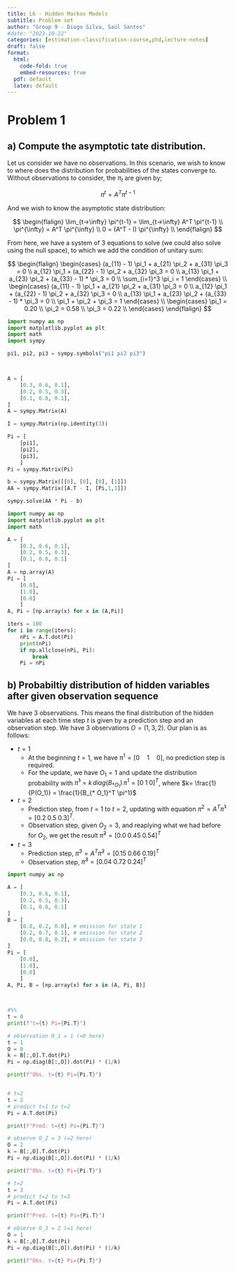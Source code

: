 ```yaml
---
title: L6 - Hidden Markov Models
subtitle: Problem set
author: "Group 9 - Diogo Silva, Saúl Santos"
#date: "2023-10-22"
categories: [estimation-classification-course,phd,lecture-notes]
draft: false
format:
  html:
    code-fold: true
    embed-resources: true
  pdf: default
  latex: default
---
```



# Problem 1
## a) Compute the asymptotic tate distribution.

Let us consider we have no observations. In this scenario, we wish to know to where does the distribution for probabilities of the states converge to. Without observations to consider, the $\pi_t$ are given by;

$$
\pi^t = A^T \pi^{t-1}
$$

And we wish to know the asymptotic state distribution:

$$
\begin{flalign}
    \lim_{t->\infty} \pi^{t-1} = \lim_{t->\infty} A^T \pi^{t-1} \\
    \pi^{\infty} = A^T \pi^{\infty} \\
    0 = (A^T - I) \pi^{\infty} \\
\end{flalign}
$$

From here, we have a system of 3 equations to solve (we could also solve using the null space), to which we add the condition of unitary sum:

$$
\begin{flalign}
\begin{cases}
(a_{11} - 1) \pi_1 + a_{21} \pi_2 + a_{31} \pi_3 = 0 \\
a_{12} \pi_1 + (a_{22} - 1) \pi_2 + a_{32} \pi_3 = 0 \\
a_{13} \pi_1 + a_{23} \pi_2 + (a_{33} - 1) * \pi_3 = 0 \\
\sum_{i=1}^3 \pi_i = 1
\end{cases} \\
\begin{cases}
(a_{11} - 1) \pi_1 + a_{21} \pi_2 + a_{31} \pi_3 = 0 \\
a_{12} \pi_1 + (a_{22} - 1) \pi_2 + a_{32} \pi_3 = 0 \\
a_{13} \pi_1 + a_{23} \pi_2 + (a_{33} - 1) * \pi_3 = 0 \\
\pi_1 + \pi_2 + \pi_3 = 1
\end{cases} \\
\begin{cases}
\pi_1 = 0.20 \\
\pi_2 = 0.58 \\
\pi_3 = 0.22 \\
\end{cases}
\end{flalign}
$$



```python
import numpy as np
import matplotlib.pyplot as plt
import math
import sympy

pi1, pi2, pi3 = sympy.symbols("pi1 pi2 pi3")



A = [
    [0.3, 0.6, 0.1],
    [0.2, 0.5, 0.3],
    [0.1, 0.8, 0.1],
]
A = sympy.Matrix(A)

I = sympy.Matrix(np.identity(3))

Pi = [
    [pi1],
    [pi2],
    [pi3],
    ]
Pi = sympy.Matrix(Pi)

b = sympy.Matrix([[0], [0], [0], [1]])
AA = sympy.Matrix([A.T - I, [Pi,1,1]])

sympy.solve(AA * Pi - b)

```

```python
import numpy as np
import matplotlib.pyplot as plt
import math

A = [
    [0.3, 0.6, 0.1],
    [0.2, 0.5, 0.3],
    [0.1, 0.8, 0.1]
]
A = np.array(A)
Pi = [
    [0.0],
    [1.0],
    [0.0]
    ]
A, Pi = [np.array(x) for x in (A,Pi)]

iters = 100
for i in range(iters):
    nPi = A.T.dot(Pi)
    print(nPi)
    if np.allclose(nPi, Pi):
        break
    Pi = nPi

```


## b) Probabiltiy distribution of hidden variables after given observation sequence

We have 3 observations. This means the final distribution of the hidden variables at each time step $t$ is given by a prediction step and an observation step. We have 3 observations $O=(1,3,2)$. Our plan is as follows:

- $t=1$
    - At the beginning $t=1$, we have $\pi^1=[0 \quad 1 \quad 0]$, no prediction step is required.
    - For the update, we have $O_1=1$ and update the distribution probability with $\hat{\pi}^1 = k \, diag(B_{* O_1}) \, \pi^1 = [0 \; 1 \; 0]^T$, where $k= \frac{1}{P(O_1)} = \frac{1}{B_{* O_1}^T \pi^1}$
- $t=2$
    - Prediction step, from $t=1$ to $t=2$, updating with equation $\pi^2 = A^T \hat{\pi}^1 = [0.2 \; 0.5 \; 0.3]^T$.
    - Observation step, given $O_2=3$, and reaplying what we had before for $O_2$, we get the result $\hat{\pi}^2 =[0.0 \; 0.45 \; 0.54]^T$
- $t=3$
    - Prediction step, $\pi^3 = A^T \hat{\pi}^2 = [0.15 \; 0.66 \; 0.19]^T$
    - Observation step, $\hat{\pi}^3 =[0.04 \; 0.72 \; 0.24]^T$




```python
import numpy as np

A = [
    [0.3, 0.6, 0.1],
    [0.2, 0.5, 0.3],
    [0.1, 0.8, 0.1]
]
B = [
    [0.8, 0.2, 0.0], # emission for state 1
    [0.2, 0.7, 0.1], # emission for state 2
    [0.0, 0.8, 0.2], # emission for state 3
]
Pi = [
    [0.0],
    [1.0],
    [0.0]
    ]
A, Pi, B = [np.array(x) for x in (A, Pi, B)]



#%%
t = 0
print(f"t={t} Pi={Pi.T}")

# observation O_1 = 1 (=0 here)
t = 1
O = 0
k = B[:,O].T.dot(Pi)
Pi = np.diag(B[:,O]).dot(Pi) * (1/k)

print(f"Obs. t={t} Pi={Pi.T}")


# t=2
t = 2
# predict t=1 to t=2
Pi = A.T.dot(Pi)

print(f"Pred. t={t} Pi={Pi.T}")

# observe O_2 = 3 (=2 here)
O = 2
k = B[:,O].T.dot(Pi)
Pi = np.diag(B[:,O]).dot(Pi) * (1/k)

print(f"Obs. t={t} Pi={Pi.T}")

# t=2
t = 3
# predict t=2 to t=3
Pi = A.T.dot(Pi)

print(f"Pred. t={t} Pi={Pi.T}")

# observe O_3 = 2 (=1 here)
O = 1
k = B[:,O].T.dot(Pi)
Pi = np.diag(B[:,O]).dot(Pi) * (1/k)

print(f"Obs. t={t} Pi={Pi.T}")

```